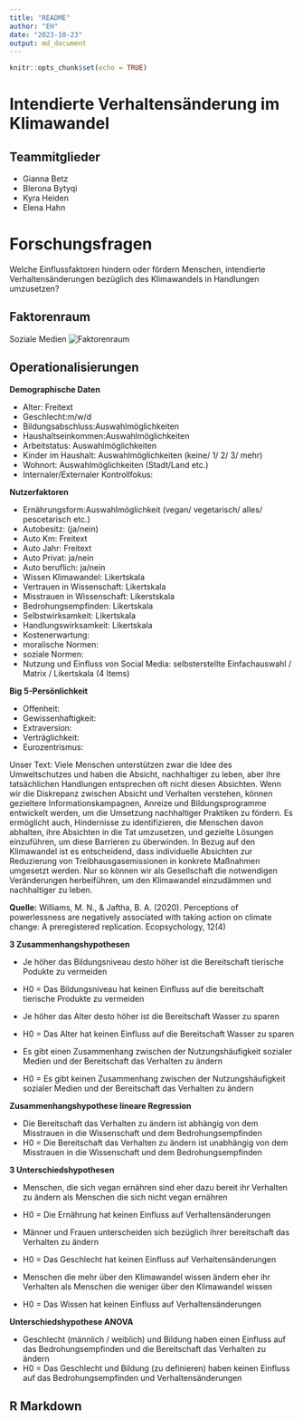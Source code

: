 ```yaml
---
title: "README"
author: "EH"
date: "2023-10-23"
output: md_document
---
```


```r
knitr::opts_chunk$set(echo = TRUE)
```
# Intendierte Verhaltensänderung im Klimawandel

## Teammitglieder
* Gianna Betz
* Blerona Bytyqi
* Kyra Heiden
* Elena Hahn

# Forschungsfragen
Welche Einflussfaktoren hindern oder fördern Menschen, intendierte Verhaltensänderungen bezüglich des Klimawandels in Handlungen umzusetzen?

## Faktorenraum
Soziale Medien
![Faktorenraum](README_files/figure-markdown_strict/Faktorenraum.png)

## Operationalisierungen

**Demographische Daten**

* Alter: Freitext
* Geschlecht:m/w/d
* Bildungsabschluss:Auswahlmöglichkeiten
* Haushaltseinkommen:Auswahlmöglichkeiten
* Arbeitstatus: Auswahlmöglichkeiten 
* Kinder im Haushalt: Auswahlmöglichkeiten (keine/ 1/ 2/ 3/ mehr)
* Wohnort: Auswahlmöglichkeiten (Stadt/Land etc.)
* Internaler/Externaler Kontrollfokus:

**Nutzerfaktoren**

* Ernährungsform:Auswahlmöglichkeit (vegan/ vegetarisch/ alles/ pescetarisch etc.)
* Autobesitz: (ja/nein)
* Auto Km: Freitext
* Auto Jahr: Freitext
* Auto Privat: ja/nein
* Auto beruflich: ja/nein
* Wissen Klimawandel: Likertskala
* Vertrauen in Wissenschaft: Likertskala
* Misstrauen in Wissenschaft: Likerstskala
* Bedrohungsempfinden: Likertskala
* Selbstwirksamkeit: Likertskala
* Handlungswirksamkeit: Likertskala
* Kostenerwartung: 
* moralische Normen:
* soziale Normen:
* Nutzung und Einfluss von Social Media: selbsterstellte Einfachauswahl / Matrix / Likertskala (4 Items)

 

**Big 5-Persönlichkeit**

* Offenheit:
* Gewissenhaftigkeit:
* Extraversion:
* Verträglichkeit:
* Eurozentrismus:

Unser Text:
Viele Menschen unterstützen zwar die Idee des Umweltschutzes und haben die Absicht, nachhaltiger zu leben, aber ihre tatsächlichen Handlungen entsprechen oft nicht diesen Absichten. Wenn wir die Diskrepanz zwischen Absicht und Verhalten verstehen, können gezieltere Informationskampagnen, Anreize und Bildungsprogramme entwickelt werden, um die Umsetzung nachhaltiger Praktiken zu fördern. Es ermöglicht auch, Hindernisse zu identifizieren, die Menschen davon abhalten, ihre Absichten in die Tat umzusetzen, und gezielte Lösungen einzuführen, um diese Barrieren zu überwinden. In Bezug auf den Klimawandel ist es entscheidend, dass individuelle Absichten zur Reduzierung von Treibhausgasemissionen in konkrete Maßnahmen umgesetzt werden. Nur so können wir als Gesellschaft die notwendigen Veränderungen herbeiführen, um den Klimawandel einzudämmen und nachhaltiger zu leben.

**Quelle:** Williams, M. N., & Jaftha, B. A. (2020). Perceptions of powerlessness are negatively associated with taking action on climate change: A preregistered replication. Ecopsychology, 12(4)


**3 Zusammenhangshypothesen**

* Je höher das Bildungsniveau desto höher ist die Bereitschaft tierische Podukte zu vermeiden
* H0 = Das Bildungsniveau hat keinen Einfluss auf die bereitschaft tierische Produkte zu vermeiden

* Je höher das Alter desto höher ist die Bereitschaft Wasser zu sparen
* H0 = Das Alter hat keinen Einfluss auf die Bereitschaft Wasser zu sparen

* Es gibt einen Zusammenhang zwischen der Nutzungshäufigkeit sozialer Medien und der Bereitschaft das Verhalten zu ändern
* H0 = Es gibt keinen Zusammenhang zwischen der Nutzungshäufigkeit sozialer Medien und der Bereitschaft das Verhalten zu ändern



**Zusammenhangshypothese lineare Regression**

* Die Bereitschaft das Verhalten zu ändern ist abhängig von dem Misstrauen in die Wissenschaft und dem Bedrohungsempfinden
* H0 = Die Bereitschaft das Verhalten zu ändern ist unabhängig von dem Misstrauen in die Wissenschaft und dem Bedrohungsempfinden



**3 Unterschiedshypothesen**

* Menschen, die sich vegan ernähren sind eher dazu bereit ihr Verhalten zu ändern als Menschen die sich nicht vegan ernähren
* H0 = Die Ernährung hat keinen Einfluss auf Verhaltensänderungen

* Männer und Frauen unterscheiden sich bezüglich ihrer bereitschaft das Verhalten zu ändern
* H0 = Das Geschlecht hat keinen Einfluss auf Verhaltensänderungen

* Menschen die mehr über den Klimawandel wissen ändern eher ihr Verhalten als Menschen die weniger über den Klimawandel wissen 
* H0 = Das Wissen hat keinen Einfluss auf Verhaltensänderungen



**Unterschiedshypothese ANOVA**

* Geschlecht (männlich / weiblich) und Bildung  haben einen Einfluss auf das Bedrohungsempfinden und die Bereitschaft das Verhalten zu ändern  
* H0 = Das Geschlecht und Bildung (zu definieren) haben keinen Einfluss auf das Bedrohungsempfinden und Verhaltensänderungen


## R Markdown


